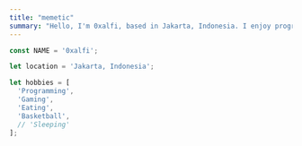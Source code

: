```yaml
---
title: "memetic"
summary: "Hello, I'm 0xalfi, based in Jakarta, Indonesia. I enjoy programming, gaming, eating, and playing basketball. Explore my world of interests!"
---
```


```ts
const NAME = '0xalfi';

let location = 'Jakarta, Indonesia';

let hobbies = [
  'Programming',
  'Gaming',
  'Eating',
  'Basketball',
  // 'Sleeping'
];
```
